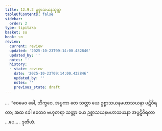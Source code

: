 ```yaml
---
title: 12.9.2 ဥစ္စာသယနသုတ္တ
tableOfContents: false
sidebar:
  order: 2
type: tipitaka
basket: su
book: sn
review:
  current: review
  updated: '2025-10-23T09:14:00.432846'
  updated_by: ''
  notes: ''
  history:
  - state: review
    date: '2025-10-23T09:14:00.432846'
    updated_by: ''
    notes: ''
    previous_state: draft
---
```



<ReviewStatus review={frontmatter.review} showDetails={true} />

<HypothesisAnnotation frontmatter={frontmatter} />

<DynamicBreadcrumb />

<Division number="1152" book="sn" e="ch" v="18" p="451">

<Paragraph number="2484" book="sn">
…  “ဧဝမေဝ ခေါ, ဘိက္ခဝေ, အပ္ပကာ တေ သတ္တာ ယေ ဥစ္စာသယနမဟာသယနာ ပဋိဝိရတာ; အထ ခေါ ဧတေဝ ဗဟုတရာ သတ္တာ ယေ ဥစ္စာသယနမဟာသယနာ အပ္ပဋိဝိရတာ …ပေ… .

</Paragraph>
</Division>

<Paragraph number="2485" type="center" book="sn">
ဒုတိယံ.
</Paragraph>